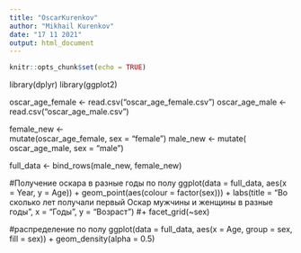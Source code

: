 ---
title: "OscarKurenkov"
author: "Mikhail Kurenkov"
date: "17 11 2021"
output: html_document
---

```{r setup, include=FALSE}
knitr::opts_chunk$set(echo = TRUE)
```

library(dplyr)
library(ggplot2)

oscar_age_female  <- read.csv("oscar_age_female.csv")
oscar_age_male  <- read.csv("oscar_age_male.csv")

female_new <-  
  mutate(oscar_age_female, sex = "female") 
male_new <- 
  mutate( oscar_age_male, sex = "male")
  
full_data <- bind_rows(male_new, female_new)

#Получение оскара в разные годы по полу
ggplot(data = full_data, aes(x = Year, y = Age)) +
  geom_point(aes(colour = factor(sex))) + 
  labs(title = "Во сколько лет получали первый Оскар мужчины и женщины в разные годы", x = "Годы", 
       y = "Возраст") 
#+ facet_grid(~sex)


#распределение по полу\возрасту
 ggplot(data = full_data, aes(x = Age, group = sex, fill = sex)) +
   geom_density(alpha = 0.5)